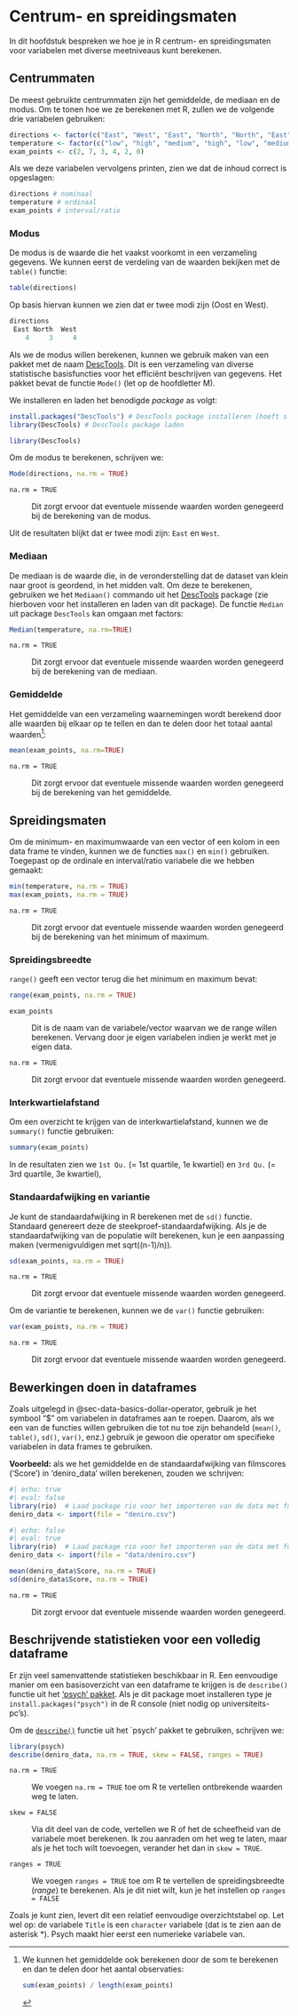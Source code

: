 # Centrum- en spreidingsmaten {#sec-analysis-descriptives}

In dit hoofdstuk bespreken we hoe je in R centrum- en spreidingsmaten voor variabelen met diverse meetniveaus kunt berekenen.

## Centrummaten

De meest gebruikte centrummaten zijn het gemiddelde, de mediaan en de modus. Om te tonen hoe we ze berekenen met R, zullen we de volgende drie variabelen gebruiken:

```r
directions <- factor(c("East", "West", "East", "North", "North", "East", "West", "West", "West", "East", "North"))
temperature <- factor(c("low", "high", "medium", "high", "low", "medium", "high"), levels = c("low", "medium", "high"), ordered = TRUE)
exam_points <- c(2, 7, 3, 4, 2, 0)
```

Als we deze variabelen vervolgens printen, zien we dat de inhoud correct is opgeslagen:

```r
directions # nominaal
temperature # ordinaal
exam_points # interval/ratio
```


### Modus

De modus is de waarde die het vaakst voorkomt in een verzameling gegevens. We kunnen eerst de verdeling van de waarden bekijken met de `table()` functie:

```r
table(directions)
```

Op basis hiervan kunnen we zien dat er twee modi zijn (Oost en West).

```r
directions
 East North  West 
    4     3     4
```

Als we de modus willen berekenen, kunnen we gebruik maken van een pakket met de naam [DescTools](https://www.rdocumentation.org/packages/DescTools/versions/0.99.19). Dit is een verzameling van diverse statistische basisfuncties voor het efficiënt beschrijven van gegevens. Het pakket bevat de functie `Mode()` (let op de hoofdletter M).

We installeren en laden het benodigde *package* as volgt:

```r
install.packages("DescTools") # DescTools package installeren (hoeft slechts één keer)
library(DescTools) # DescTools package laden
```

```r
library(DescTools)
```

Om de modus te berekenen, schrijven we:

```r
Mode(directions, na.rm = TRUE)
```

`na.rm = TRUE`

:   Dit zorgt ervoor dat eventuele missende waarden worden genegeerd bij de berekening van de modus.

Uit de resultaten blijkt dat er twee modi zijn: `East` en `West`.

### Mediaan

De mediaan is de waarde die, in de veronderstelling dat de dataset van klein naar groot is geordend, in het midden valt. Om deze te berekenen, gebruiken we het `Mediaan()` commando uit het [DescTools](https://www.rdocumentation.org/packages/DescTools/versions/0.99.19) package (zie hierboven voor het installeren en laden van dit package). De functie `Median` uit package `DescTools` kan omgaan met factors:

```r
Median(temperature, na.rm=TRUE)
```

`na.rm = TRUE`

:   Dit zorgt ervoor dat eventuele missende waarden worden genegeerd bij de berekening van de mediaan.

### Gemiddelde

Het gemiddelde van een verzameling waarnemingen wordt berekend door alle waarden bij elkaar op te tellen en dan te delen door het totaal aantal waarden[^3]:

[^3]: We kunnen het gemiddelde ook berekenen door de som te berekenen en dan te delen door het aantal observaties:

    ```r
    sum(exam_points) / length(exam_points)
    ```

```r
mean(exam_points, na.rm=TRUE)
```

`na.rm = TRUE`

:   Dit zorgt ervoor dat eventuele missende waarden worden genegeerd bij de berekening van het gemiddelde.

## Spreidingsmaten

Om de minimum- en maximumwaarde van een vector of een kolom in een data frame te vinden, kunnen we de functies `max()` en `min()` gebruiken. Toegepast op de ordinale en interval/ratio variabele die we hebben gemaakt:

```r
min(temperature, na.rm = TRUE)
max(exam_points, na.rm = TRUE)
```

`na.rm = TRUE`

:   Dit zorgt ervoor dat eventuele missende waarden worden genegeerd bij de berekening van het minimum of maximum.

### Spreidingsbreedte

`range()` geeft een vector terug die het minimum en maximum bevat:

```r
range(exam_points, na.rm = TRUE)
```

`exam_points`

:   Dit is de naam van de variabele/vector waarvan we de range willen berekenen. Vervang door je eigen variabelen indien je werkt met je eigen data.

`na.rm = TRUE`

:   Dit zorgt ervoor dat eventuele missende waarden worden genegeerd.

### Interkwartielafstand

Om een overzicht te krijgen van de interkwartielafstand, kunnen we de `summary()` functie gebruiken:

```r
summary(exam_points)
```

In de resultaten zien we `1st Qu.` (= 1st quartile, 1e kwartiel) en `3rd Qu.` (= 3rd quartile, 3e kwartiel),

### Standaardafwijking en variantie

Je kunt de standaardafwijking in R berekenen met de `sd()` functie. Standaard genereert deze de steekproef-standaardafwijking. Als je de standaardafwijking van de populatie wilt berekenen, kun je een aanpassing maken (vermenigvuldigen met sqrt((n-1)/n)).

```r
sd(exam_points, na.rm = TRUE)
```

`na.rm = TRUE`

:   Dit zorgt ervoor dat eventuele missende waarden worden genegeerd.

Om de variantie te berekenen, kunnen we de `var()` functie gebruiken:

```r
var(exam_points, na.rm = TRUE)
```

`na.rm = TRUE`

:   Dit zorgt ervoor dat eventuele missende waarden worden genegeerd.

## Bewerkingen doen in dataframes

Zoals uitgelegd in @sec-data-basics-dollar-operator, gebruik je het symbool "\$" om variabelen in dataframes aan te roepen. Daarom, als we een van de functies willen gebruiken die tot nu toe zijn behandeld (`mean()`, `table()`, `sd()`, `var()`, enz.) gebruik je gewoon die operator om specifieke variabelen in data frames te gebruiken.

**Voorbeeld:** als we het gemiddelde en de standaardafwijking van filmscores ('Score') in 'deniro_data' willen berekenen, zouden we schrijven:

```r
#| echo: true
#| eval: false
library(rio)  # Laad package rio voor het importeren van de data met functie 'import'
deniro_data <- import(file = "deniro.csv") 
```

```r
#| echo: false
#| eval: true
library(rio)  # Laad package rio voor het importeren van de data met functie 'import'
deniro_data <- import(file = "data/deniro.csv") 
```

```r

mean(deniro_data$Score, na.rm = TRUE)
sd(deniro_data$Score, na.rm = TRUE)
```

`na.rm = TRUE`

:   Dit zorgt ervoor dat eventuele missende waarden worden genegeerd.

## Beschrijvende statistieken voor een volledig dataframe

Er zijn veel samenvattende statistieken beschikbaar in R. Een eenvoudige manier om een basisoverzicht van een dataframe te krijgen is de `describe()` functie uit het ['psych' pakket](https://www.rdocumentation.org/packages/psych/versions/1.0-17/topics/describe). Als je dit package moet installeren type je `install.packages("psych")` in de R console (niet nodig op universiteits-pc's).

Om de [`describe()`](https://www.rdocumentation.org/packages/psych/versions/1.0-17/topics/describe) functie uit het \`psych' pakket te gebruiken, schrijven we:

```r
library(psych)
describe(deniro_data, na.rm = TRUE, skew = FALSE, ranges = TRUE)
```

`na.rm = TRUE`

:   We voegen `na.rm = TRUE` toe om R te vertellen ontbrekende waarden weg te laten.

`skew = FALSE`

:   Via dit deel van de code, vertellen we R of het de scheefheid van de variabele moet berekenen. Ik zou aanraden om het weg te laten, maar als je het toch wilt toevoegen, verander het dan in `skew = TRUE`.

`ranges = TRUE`

:   We voegen `ranges = TRUE` toe om R te vertellen de spreidingsbreedte (*range*) te berekenen. Als je dit niet wilt, kun je het instellen op `ranges = FALSE`

Zoals je kunt zien, levert dit een relatief eenvoudige overzichtstabel op. Let wel op: de variabele `Title` is een `character` variabele (dat is te zien aan de asterisk \*). Psych maakt hier eerst een numerieke variabele van.

